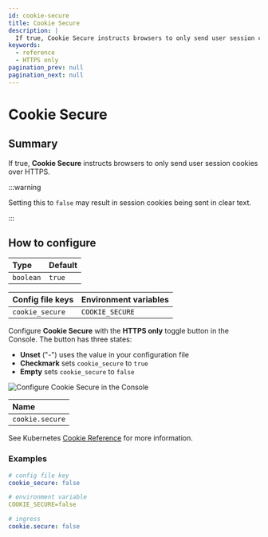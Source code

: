 ```yaml
---
id: cookie-secure
title: Cookie Secure
description: |
  If true, Cookie Secure instructs browsers to only send user session cookies over HTTPS.
keywords:
  - reference
  - HTTPS only
pagination_prev: null
pagination_next: null
---
```



# Cookie Secure

## Summary

If true, **Cookie Secure** instructs browsers to only send user session cookies over HTTPS.

:::warning

Setting this to `false` may result in session cookies being sent in clear text.

:::

## How to configure

| **Type** | **Default** |
| :--- | :--- |
| `boolean` | `true` |

<Tabs>
<TabItem value="Core" label="Core">

| **Config file keys** | **Environment variables** |
| :--- | :--- |
| `cookie_secure` | `COOKIE_SECURE` |

</TabItem>
<TabItem value="Enterprise" label="Enterprise">

Configure **Cookie Secure** with the **HTTPS only** toggle button in the Console. The button has three states:
- **Unset** ("-") uses the value in your configuration file
- **Checkmark** sets `cookie_secure` to `true`
- **Empty** sets `cookie_secure` to `false`

![Configure Cookie Secure in the Console](./img/cookies/cookie-settings.png)

</TabItem>
<TabItem value="Kubernetes" label="Kubernetes">

| **Name** |
| :--- |
| `cookie.secure` |

See Kubernetes [Cookie Reference](/docs/deploying/k8s/reference#cookie) for more information.

</TabItem>
</Tabs>

### Examples

```yaml
# config file key
cookie_secure: false

# environment variable
COOKIE_SECURE=false

# ingress
cookie.secure: false
```
